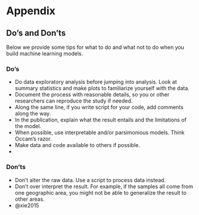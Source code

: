 # Appendix    

## Do's and Don'ts  

Below we provide some tips for what to do and what not to do when you build machine learning models.  

### Do's  

* Do data exploratory analysis before jumping into analysis. Look at summary statistics and make plots to familiarize yourself with the data. 
* Document the process with reasonable details, so you or other researchers can reproduce the study if needed. 
* Along the same line, if you write script for your code, add comments along the way. 
* In the publication, explain what the result entails and the limitations of the model. 
* When possible, use interpretable and/or parsimonious models. Think Occam's razor. 
* Make data and code available to others if possible. 
* 


### Don'ts  

* Don't alter the raw data. Use a script to process data instead. 
* Don't over interpret the result. For example, if the samples all come from one geographic area, you might not be able to generalize the result to other areas.  
* @xie2015
